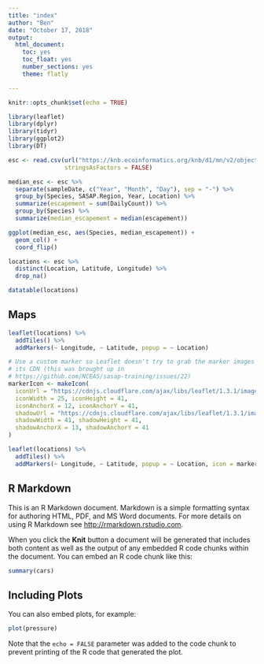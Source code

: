 ```yaml
---
title: "index"
author: "Ben"
date: "October 17, 2018"
output: 
  html_document:
    toc: yes
    toc_float: yes
    number_sections: yes
    theme: flatly

---
```


```r
knitr::opts_chunk$set(echo = TRUE)
```


```r
library(leaflet)
library(dplyr)
library(tidyr)
library(ggplot2)
library(DT)
```


```r
esc <- read.csv(url("https://knb.ecoinformatics.org/knb/d1/mn/v2/object/urn%3Auuid%3Af119a05b-bbe7-4aea-93c6-85434dcb1c5e", method = "libcurl"), 
                stringsAsFactors = FALSE)

median_esc <- esc %>% 
  separate(sampleDate, c("Year", "Month", "Day"), sep = "-") %>% 
  group_by(Species, SASAP.Region, Year, Location) %>% 
  summarize(escapement = sum(DailyCount)) %>% 
  group_by(Species) %>% 
  summarize(median_escapement = median(escapement))

ggplot(median_esc, aes(Species, median_escapement)) +
  geom_col() +
  coord_flip()

```


```r
locations <- esc %>% 
  distinct(Location, Latitude, Longitude) %>% 
  drop_na()

datatable(locations)

```

## Maps

```r
leaflet(locations) %>% 
  addTiles() %>% 
  addMarkers(~ Longitude, ~ Latitude, popup = ~ Location)

# Use a custom marker so Leaflet doesn't try to grab the marker images from 
# its CDN (this was brought up in 
# https://github.com/NCEAS/sasap-training/issues/22)
markerIcon <- makeIcon(
  iconUrl = "https://cdnjs.cloudflare.com/ajax/libs/leaflet/1.3.1/images/marker-icon.png",
  iconWidth = 25, iconHeight = 41,
  iconAnchorX = 12, iconAnchorY = 41,
  shadowUrl = "https://cdnjs.cloudflare.com/ajax/libs/leaflet/1.3.1/images/marker-shadow.png",
  shadowWidth = 41, shadowHeight = 41,
  shadowAnchorX = 13, shadowAnchorY = 41
)

leaflet(locations) %>% 
  addTiles() %>% 
  addMarkers(~ Longitude, ~ Latitude, popup = ~ Location, icon = markerIcon)

```


## R Markdown

This is an R Markdown document. Markdown is a simple formatting syntax for authoring HTML, PDF, and MS Word documents. For more details on using R Markdown see <http://rmarkdown.rstudio.com>.

When you click the **Knit** button a document will be generated that includes both content as well as the output of any embedded R code chunks within the document. You can embed an R code chunk like this:

```r
summary(cars)
```

## Including Plots

You can also embed plots, for example:

```r
plot(pressure)
```

Note that the `echo = FALSE` parameter was added to the code chunk to prevent printing of the R code that generated the plot.
